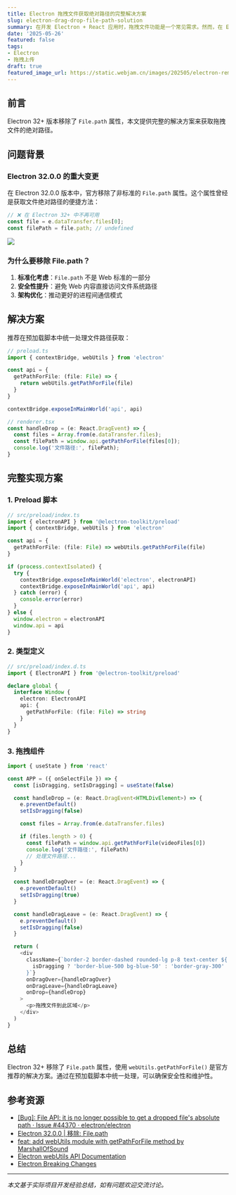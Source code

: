 ```yaml
---
title: Electron 拖拽文件获取绝对路径的完整解决方案
slug: electron-drag-drop-file-path-solution
summary: 在开发 Electron + React 应用时，拖拽文件功能是一个常见需求。然而，在 Electron 32+ 版本中，由于安全性改进，传统的 `File.path` 属性被移除，导致许多开发者在获取拖拽文件的绝对路径时遇到困难。本文将详细介绍这个问题的背景、解决方案，以及完整的实现过程。
date: '2025-05-26'
featured: false
tags:
- Electron
- 拖拽上传
draft: true
featured_image_url: https://static.webjam.cn/images/202505/electron-remove-file.path.webp
---
```


## 前言

Electron 32+ 版本移除了 `File.path` 属性，本文提供完整的解决方案来获取拖拽文件的绝对路径。

## 问题背景

### Electron 32.0.0 的重大变更

在 Electron 32.0.0 版本中，官方移除了非标准的 `File.path` 属性。这个属性曾经是获取文件绝对路径的便捷方法：

```javascript
// ❌ 在 Electron 32+ 中不再可用
const file = e.dataTransfer.files[0];
const filePath = file.path; // undefined
```

![](https://static.webjam.cn/images/202505/electron-remove-file.path.webp)

### 为什么要移除 File.path？

1. **标准化考虑**：`File.path` 不是 Web 标准的一部分
2. **安全性提升**：避免 Web 内容直接访问文件系统路径
3. **架构优化**：推动更好的进程间通信模式

## 解决方案

推荐在预加载脚本中统一处理文件路径获取：

```typescript
// preload.ts
import { contextBridge, webUtils } from 'electron'

const api = {
  getPathForFile: (file: File) => {
    return webUtils.getPathForFile(file)
  }
}

contextBridge.exposeInMainWorld('api', api)
```

```typescript
// renderer.tsx
const handleDrop = (e: React.DragEvent) => {
  const files = Array.from(e.dataTransfer.files);
  const filePath = window.api.getPathForFile(files[0]);
  console.log('文件路径:', filePath);
}
```

## 完整实现方案

### 1. Preload 脚本

```typescript
// src/preload/index.ts
import { electronAPI } from '@electron-toolkit/preload'
import { contextBridge, webUtils } from 'electron'

const api = {
  getPathForFile: (file: File) => webUtils.getPathForFile(file)
}

if (process.contextIsolated) {
  try {
    contextBridge.exposeInMainWorld('electron', electronAPI)
    contextBridge.exposeInMainWorld('api', api)
  } catch (error) {
    console.error(error)
  }
} else {
  window.electron = electronAPI
  window.api = api
}
```

### 2. 类型定义

```typescript
// src/preload/index.d.ts
import { ElectronAPI } from '@electron-toolkit/preload'

declare global {
  interface Window {
    electron: ElectronAPI
    api: {
      getPathForFile: (file: File) => string
    }
  }
}
```

### 3. 拖拽组件

```typescript
import { useState } from 'react'

const APP = ({ onSelectFile }) => {
  const [isDragging, setIsDragging] = useState(false)

  const handleDrop = (e: React.DragEvent<HTMLDivElement>) => {
    e.preventDefault()
    setIsDragging(false)

    const files = Array.from(e.dataTransfer.files)

    if (files.length > 0) {
      const filePath = window.api.getPathForFile(videoFiles[0])
      console.log('文件路径:', filePath)
      // 处理文件路径...
    }
  }

  const handleDragOver = (e: React.DragEvent) => {
    e.preventDefault()
    setIsDragging(true)
  }

  const handleDragLeave = (e: React.DragEvent) => {
    e.preventDefault()
    setIsDragging(false)
  }

  return (
    <div
      className={`border-2 border-dashed rounded-lg p-8 text-center ${
        isDragging ? 'border-blue-500 bg-blue-50' : 'border-gray-300'
      }`}
      onDragOver={handleDragOver}
      onDragLeave={handleDragLeave}
      onDrop={handleDrop}
    >
      <p>拖拽文件到此区域</p>
    </div>
  )
}
```

## 总结

Electron 32+ 移除了 `File.path` 属性，使用 `webUtils.getPathForFile()` 是官方推荐的解决方案。通过在预加载脚本中统一处理，可以确保安全性和维护性。

## 参考资源

- [\[Bug\]: File API: it is no longer possible to get a dropped file's absolute path · Issue #44370 · electron/electron](https://github.com/electron/electron/issues/44370)
- [Electron 32.0.0 | 移除: File.path](https://www.electronjs.org/zh/blog/electron-32-0#%E7%A7%BB%E9%99%A4-filepath)
- [feat: add webUtils module with getPathForFile method by MarshallOfSound](https://github.com/electron/electron/pull/38776)
- [Electron webUtils API Documentation](https://electronjs.org/docs/latest/api/web-utils)
- [Electron Breaking Changes](https://electronjs.org/docs/latest/breaking-changes)

---

*本文基于实际项目开发经验总结，如有问题欢迎交流讨论。*

